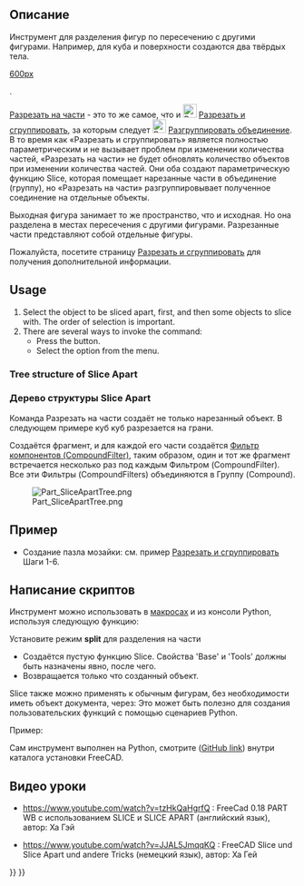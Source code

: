 <languages/>

{{Docnav/ru
|[[Part_BooleanFragments/ru|Булево разделение]]
|[[Part_Slice/ru|Разрезать и сгруппировать]]
|[[Part_Workbench/ru|Деталь]]
|IconL=Part_BooleanFragments.svg
|IconR=Part_Slice.svg
|IconC=Workbench_Part.svg
}}

{{GuiCommand/ru
|Name=Part SliceApart
|Name/ru=Разрезать на части
|MenuLocation=Деталь → Разделить → /Разрезать на части
|Workbenches=[[Part_Workbench/ru|Деталь]]
|Version=0.18
|SeeAlso=[[Part_Slice/ru|Разрезать и сгруппировать]], [[Part_ExplodeCompound/ru|Разгруппировать объединение]]
}}

<span id="Description"></span>
== Описание == 

<div class="mw-translate-fuzzy">
Инструмент для разделения фигур по пересечению с другими фигурами. Например, для куба и поверхности создаются два твёрдых тела.
</div>

[[image:Part_Slice_Demo.png|600px]]

{{Caption| Выше: части были раздвинуты вручную, чтобы показать разрез}}.

[[Part SliceApart/ru|Разрезать на части]] - это то же самое, что и [[Image:Part_Slice.svg|24px|link=Part_Slice]] [[Part Slice/ru|Разрезать и сгруппировать]], за которым следует [[Image:Part_ExplodeCompound.svg|24px|link=Part_ExplodeCompound]] [[Part_ExplodeCompound/ru|Разгруппировать объединение]]. В то время как «Разрезать и сгруппировать» является полностью параметрическим и не вызывает проблем при изменении количества частей, «Разрезать на части» не будет обновлять количество объектов при изменении количества частей.
Они оба создают параметрическую функцию Slice, которая помещает нарезанные части в объединение (группу), но «Разрезать на части» разгруппировывает полученное соединение на отдельные объекты.

Выходная фигура занимает то же пространство, что и исходная. Но она разделена в местах пересечения с другими фигурами. Разрезанные части представляют собой отдельные фигуры. 

Пожалуйста, посетите страницу [[Part Slice/ru|Разрезать и сгруппировать]] для получения дополнительной информации.

==Usage==

# Select the object to be sliced apart, first, and then some objects to slice with. The order of selection is important.
# There are several ways to invoke the command:
#* Press the {{Button|[[Image:Part_SliceApart.svg|16px]] [[Part_SliceApart|Slice apart]]}} button.
#* Select the {{MenuCommand|Part → Split → Slice apart}} option from the menu.

===Tree structure of Slice Apart===

<div class="mw-translate-fuzzy">
===Дерево структуры Slice Apart===
Команда Разрезать на части создаёт не только нарезанный объект. В следующем примере куб куб разрезается на грани.
</div>

Создаётся фрагмент, и для каждой его части создаётся [[Part CompoundFilter/ru|Фильтр компонентов (CompoundFilter)]], таким образом, один и тот же фрагмент встречается несколько раз под каждым Фильтром (CompoundFilter). Все эти Фильтры (CompoundFilters) объединяются в Группу (Compound).

[[Image:Part_SliceApartTree.png]]

<span id="Example"></span>
== Пример ==

* Создание пазла мозайки: см. пример [[Part Slice/ru|Разрезать и сгруппировать]] Шаги 1-6.

<span id="Scripting"></span>
== Написание скриптов == 

Инструмент можно использовать в [[macros/ru|макросах]] и из консоли Python, используя следующую функцию:
 {{incode|BOPTools.SplitFeatures.makeSlice(name)}}

Установите режим '''split''' для разделения на части

* Создаётся пустую функцию Slice. Свойства 'Base' и 'Tools' должны быть назначены явно, после чего.
* Возвращается только что созданный объект.

Slice также можно применять к обычным фигурам, без необходимости иметь объект документа, через:
{{Code|code=BOPTools.SplitAPI.slice(base_shape, tool_shapes, mode, tolerance = 0.0)}}
Это может быть полезно для создания пользовательских функций с помощью сценариев Python.


Пример:
{{code|code=
import BOPTools.SplitFeatures
j = BOPTools.SplitFeatures.makeSlice(name= 'Slice')
j.Base = FreeCADGui.Selection.getSelection()[0]
j.Tools = FreeCADGui.Selection.getSelection()[1:]
}}

Сам инструмент выполнен на Python, смотрите {{FileName|/Mod/Part/BOPTools/SplitFeatures.py}} ([https://github.com/FreeCAD/FreeCAD/blob/master/src/Mod/Part/BOPTools/SplitFeatures.py GitHub link]) внутри каталога установки FreeCAD.

<span id="Video-Tutorials"></span>
==Видео уроки== 

* https://www.youtube.com/watch?v=tzHkQaHgrfQ : FreeCad 0.18 PART WB с использованием SLICE и SLICE APART (английский язык), автор: Ха Гэй

* https://www.youtube.com/watch?v=JJAL5JmqqKQ : FreeCAD Slice und Slice Apart und andere Tricks (немецкий язык), автор: Ха Гей


{{Docnav/ru
|[[Part_BooleanFragments/ru|Булево разделение]]
|[[Part_Slice/ru|Разрезать и сгруппировать]]
|[[Part_Workbench/ru|Деталь]]
|IconL=Part_BooleanFragments.svg
|IconR=Part_Slice.svg
|IconC=Workbench_Part.svg
}}

{{Part Tools navi{{#translation:}}}}
{{Userdocnavi{{#translation:}}}}